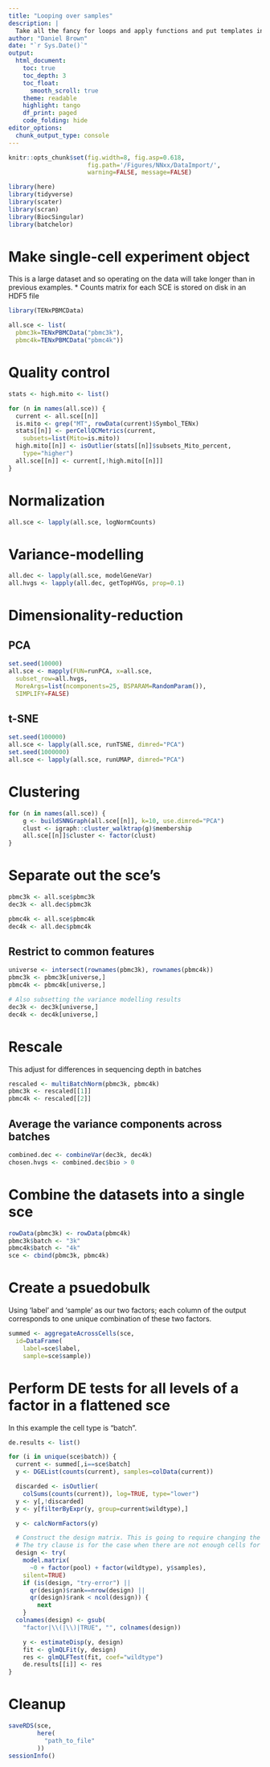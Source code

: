```yaml
---
title: "Looping over samples"
description: |
  Take all the fancy for loops and apply functions and put templates in one place
author: "Daniel Brown"
date: "`r Sys.Date()`"
output:
  html_document:
    toc: true
    toc_depth: 3
    toc_float:
      smooth_scroll: true
    theme: readable
    highlight: tango 
    df_print: paged
    code_folding: hide
editor_options: 
  chunk_output_type: console
---
```


```r
knitr::opts_chunk$set(fig.width=8, fig.asp=0.618, 
                      fig.path='/Figures/NNxx/DataImport/',
                      warning=FALSE, message=FALSE)
```

```r
library(here)
library(tidyverse)
library(scater)
library(scran)
library(BiocSingular)
library(batchelor)
```

# Make single-cell experiment object

This is a large dataset and so operating on the data will take longer than in previous examples.
* Counts matrix for each SCE is stored on disk in an HDF5 file

```r
library(TENxPBMCData)

all.sce <- list(
  pbmc3k=TENxPBMCData("pbmc3k"),
  pbmc4k=TENxPBMCData("pbmc4k"))
```

# Quality control

```r
stats <- high.mito <- list()

for (n in names(all.sce)) {
  current <- all.sce[[n]]
  is.mito <- grep("MT", rowData(current)$Symbol_TENx)
  stats[[n]] <- perCellQCMetrics(current, 
    subsets=list(Mito=is.mito))
  high.mito[[n]] <- isOutlier(stats[[n]]$subsets_Mito_percent,
    type="higher")
  all.sce[[n]] <- current[,!high.mito[[n]]]
}
```

# Normalization
```r
all.sce <- lapply(all.sce, logNormCounts)
```

# Variance-modelling
```r
all.dec <- lapply(all.sce, modelGeneVar)
all.hvgs <- lapply(all.dec, getTopHVGs, prop=0.1)
```

# Dimensionality-reduction
## PCA
```r
set.seed(10000)
all.sce <- mapply(FUN=runPCA, x=all.sce,
  subset_row=all.hvgs,
  MoreArgs=list(ncomponents=25, BSPARAM=RandomParam()), 
  SIMPLIFY=FALSE)
```

## t-SNE

```r
set.seed(100000)
all.sce <- lapply(all.sce, runTSNE, dimred="PCA")
set.seed(1000000)
all.sce <- lapply(all.sce, runUMAP, dimred="PCA")
```

# Clustering
```r
for (n in names(all.sce)) {
    g <- buildSNNGraph(all.sce[[n]], k=10, use.dimred="PCA")
    clust <- igraph::cluster_walktrap(g)$membership
    all.sce[[n]]$cluster <- factor(clust)
}
```

# Separate out the sce's
```r
pbmc3k <- all.sce$pbmc3k
dec3k <- all.dec$pbmc3k

pbmc4k <- all.sce$pbmc4k
dec4k <- all.dec$pbmc4k
```

## Restrict to common features
```r
universe <- intersect(rownames(pbmc3k), rownames(pbmc4k))
pbmc3k <- pbmc3k[universe,]
pbmc4k <- pbmc4k[universe,]

# Also subsetting the variance modelling results
dec3k <- dec3k[universe,]
dec4k <- dec4k[universe,]
```

# Rescale 
This adjust for differences in sequencing depth in batches
```r
rescaled <- multiBatchNorm(pbmc3k, pbmc4k)
pbmc3k <- rescaled[[1]]
pbmc4k <- rescaled[[2]]
```

## Average the variance components across batches 
```r
combined.dec <- combineVar(dec3k, dec4k)
chosen.hvgs <- combined.dec$bio > 0
```

# Combine the datasets into a single sce
```r
rowData(pbmc3k) <- rowData(pbmc4k)
pbmc3k$batch <- "3k"
pbmc4k$batch <- "4k"
sce <- cbind(pbmc3k, pbmc4k)
```

# Create a psuedobulk
Using 'label' and 'sample' as our two factors; each column of the output corresponds to one unique combination of these two factors.

```r
summed <- aggregateAcrossCells(sce, 
  id=DataFrame(
    label=sce$label,
    sample=sce$sample))
```

# Perform DE tests for all levels of a factor in a flattened sce
In this example the cell type is "batch".  

```r
de.results <- list()

for (i in unique(sce$batch)) {
  current <- summed[,i==sce$batch]
  y <- DGEList(counts(current), samples=colData(current))

  discarded <- isOutlier(
    colSums(counts(current)), log=TRUE, type="lower")
  y <- y[,!discarded]
  y <- y[filterByExpr(y, group=current$wildtype),]

  y <- calcNormFactors(y)

  # Construct the design matrix. This is going to require changing the model formula
  # The try clause is for the case when there are not enough cells for DE test to run
  design <- try(
    model.matrix(
      ~0 + factor(pool) + factor(wildtype), y$samples),
    silent=TRUE)
    if (is(design, "try-error") || 
      qr(design)$rank==nrow(design) ||
      qr(design)$rank < ncol(design)) {
        next
    }
  colnames(design) <- gsub(
    "factor|\\(|\\)|TRUE", "", colnames(design))

    y <- estimateDisp(y, design)
    fit <- glmQLFit(y, design)
    res <- glmQLFTest(fit, coef="wildtype")
    de.results[[i]] <- res
}
```


# Cleanup
```r
saveRDS(sce,
        here(
          "path_to_file"
        ))
sessionInfo()
```